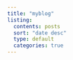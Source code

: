 ```yaml
---
title: "myblog"
listing:
  contents: posts
  sort: "date desc"
  type: default
  categories: true
---
```


